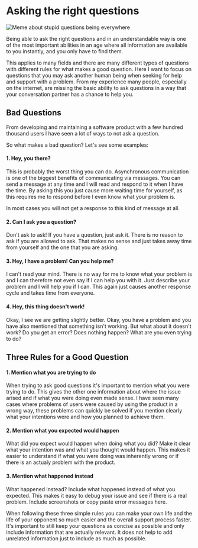 <title>Asking the right questions</title>

# Asking the right questions

<PostDate date="2023-12-10" />

![Meme about stupid questions being everywhere](/stupid-questions.jpg)

Being able to ask the right questions and in an understandable way is one of the most important abilities
in an age where all information are available to you instantly, and you only have to find them.

This applies to many fields and there are many different types of questions with different rules for what makes a good question.
Here I want to focus on questions that you may ask another human being when seeking for help and support with a problem.
From my experience many people, especially on the internet, are missing the basic ability to ask questions in
a way that your conversation partner has a chance to help you.

## Bad Questions

From developing and maintaining a software product with a few hundred thousand users I have seen a lot of ways to not ask a question.

So what makes a bad question? Let's see some examples:

#### 1. Hey, you there?

This is probably the worst thing you can do. Asynchronous communication is one of the biggest benefits of communicating via messages.
You can send a message at any time and I will read and respond to it when I have the time. By asking this you just cause more waiting time for yourself,
as this requires me to respond before I even know what your problem is.

In most cases you will not get a response to this kind of message at all.

#### 2. Can I ask you a question?

Don't ask to ask! If you have a question, just ask it.
There is no reason to ask if you are allowed to ask.
That makes no sense and just takes away time from yourself and the one that you are asking.

#### 3. Hey, I have a problem! Can you help me?

I can't read your mind. There is no way for me to know what your problem is and I can therefore not even say if I can help you with it.
Just describe your problem and I will help you if I can.
This again just causes another response cycle and takes time from everyone.

#### 4. Hey, this thing doesn't work!

Okay, I see we are getting slightly better.
Okay, you have a problem and you have also mentioned that something isn't working.
But what about it doesn't work? Do you get an error? Does nothing happen? What are you even trying to do?

## Three Rules for a Good Question

#### 1. Mention what you are trying to do

When trying to ask good questions it's important to mention what you were trying to do.
This gives the other one information about where the issue arised and if what you were doing even made sense.
I have seen many cases where problems of users were caused by using the product in a wrong way,
these problems can quickly be solved if you mention clearly what your intentions were and how you planned to achieve them.

#### 2. Mention what you expected would happen

What did you expect would happen when doing what you did?
Make it clear what your intention was and what you thought would happen.
This makes it easier to understand if what you were doing was inherently wrong or if there is an actualy problem with the product.

#### 3. Mention what happened instead

What happened instead?
Include what happened instead of what you expected.
This makes it easy to debug your issue and see if there is a real problem.
Include screenshots or copy paste error messages here.

When following these three simple rules you can make your own life and the life of your opponent so much easier and the overall support process faster.
It's important to still keep your questions as concise as possible and only include information that are actually relevant.
It does not help to add unrelated information just to include as much as possible.
